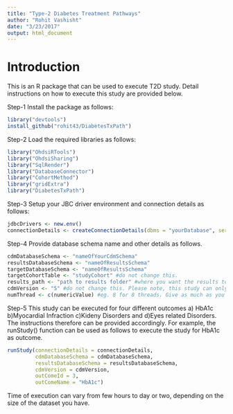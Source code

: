 ```yaml
---
title: "Type-2 Diabetes Treatment Pathways"
author: "Rohit Vashisht"
date: "3/23/2017"
output: html_document
---
```


Introduction
============
This is an R package that can be used to execute T2D study. Detail instructions on how to execute this study are provided below. 

Step-1
Install the package as follows:
```r
library("devtools")
install_github("rohit43/DiabetesTxPath")
```

Step-2
Load the required libraries as follows:

```r
library("OhdsiRTools")
library("OhdsiSharing")
library("SqlRender")
library("DatabaseConnector")
library("CohortMethod")
library("gridExtra")
library("DiabetesTxPath")
```
Step-3
Setup your JBC driver environment and connection details as follows:
```r
jdbcDrivers <- new.env()
connectionDetails <- createConnectionDetails(dbms = "yourDatabase", server = "yourServer",user = "yourUserName", password = "yourPassword",port = "yourPort")
```

Step-4
Provide database schema name and other details as follows.

```r
cdmDatabaseSchema <- "nameOfYourCdmSchema"
resultsDatabaseSchema <- "nameOfResultsSchema"
targetDatabaseSchema <- "nameOfResultsSchema"
targetCohortTable <- "studyCohort" #do not change this.
results_path <- "path to results folder" #where you want the results to be saved.
cdmVersion <- "5" #do not change this. Please note, this study can only be executed on CDMV5
numThread <- c(numericValue) #eg. 8 for 8 threads. Give as much as you can :) 
```

Step-5
This study can be executed for four different outcomes a) HbA1c b)Myocardial Infraction c)Kideny Disorders and d)Eyes related Disorders. The instructions therefore can be provided accordingly. For example, the runStudy() function can be used as follows to execute the study for HbA1c as outcome.

```r
runStudy(connectionDetails = connectionDetails,
         cdmDatabaseSchema = cdmDatabaseSchema, 
         resultsDatabaseSchema = resultsDatabaseSchema, 
         cdmVersion = cdmVersion, 
         outComeId = 3, 
         outComeName = "HbA1c")
```

Time of execution can vary from few hours to day or two, depending on the size of the dataset you have. 

